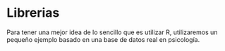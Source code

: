 # Librerias

Para tener una mejor idea de lo sencillo que es utilizar R, utilizaremos un pequeño 
ejemplo basado en una base de datos real en psicología. 
